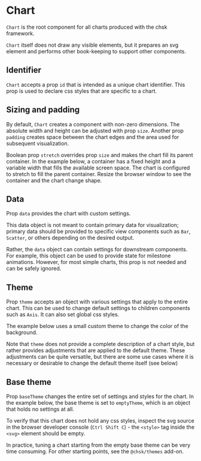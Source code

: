 
# Chart

<Meta of={ChartStories} />

`Chart` is the root component for all charts produced with the chsk framework.

`Chart` itself does not draw any visible elements, but it prepares an svg element and performs other book-keeping to support other components.

<ArgTypes of={ChartStories} />

## Identifier

`Chart` accepts a prop `id` that is intended as a unique chart identifier. This prop is used to declare css styles that are specific to a chart.

## Sizing and padding

By default, `Chart` creates a component with non-zero dimensions. The absolute width and height can be adjusted with prop `size`. Another prop `padding` creates space between the chart edges and the area used for subsequent visualization.

<Canvas of={ChartStories.CustomSize} />

Boolean prop `stretch` overrides prop `size` and makes the chart fill its parent container. In the example below, a container has a fixed height and a variable width that fills the available screen space. The chart is configured to stretch to fill the parent container. Resize the browser window to see the container and the chart change shape.

<Canvas of={ChartStories.Stretch} />

## Data

Prop `data` provides the chart with custom settings.

This data object is not meant to contain primary data for visualization; primary data should be provided to specific view components such as `Bar`, `Scatter`, or others depending on the desired output.

Rather, the `data` object can contain settings for downstream components. For example, this object can be used to provide state for milestone animations. However, for most simple charts, this prop is not needed and can be safely ignored.

## Theme

Prop `theme` accepts an object with various settings that apply to the entire chart.
This can be used to change default settings to children components such as `Axis`.
It can also set global css styles.

The example below uses a small custom theme to change the color of the background.

<Canvas of={ChartStories.CustomTheme} />

Note that `theme` does not provide a complete description of a chart style, but rather provides
adjustments that are applied to the default theme. These adjustments can be quite versatile,
but there are some use cases where it is necessary or desirable to change the default theme itself (see below)

## Base theme

Prop `baseTheme` changes the entire set of settings and styles for the chart.
In the example below, the base theme is set to `emptyTheme`, which is an object that holds no settings at all.

<Canvas of={ChartStories.BaseTheme} />

To verify that this chart does not hold any css styles, inspect the svg source in the browser developer console (`Ctrl Shift C`) -
the `<style>` tag inside the `<svg>` element should be empty.

In practice, tuning a chart starting from the empty base theme can be very time consuming.
For other starting points, see the `@chsk/themes` add-on.

